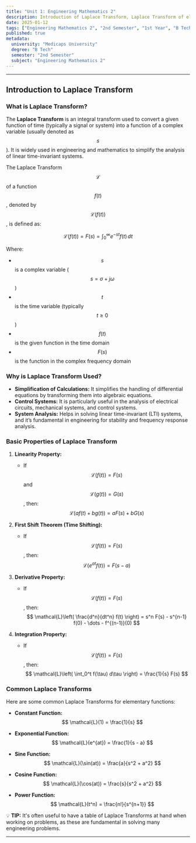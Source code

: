 ```yaml
---
title: "Unit 1: Engineering Mathematics 2"
description: Introduction of Laplace Transform, Laplace Transform of elementary functions, properties of Laplace   Transform,   Inverse   Laplace   transform   and   its   properties,    Convolution theorem, Applications of Laplace Transform to solve the Ordinary Differential Equation, Laplace transform of Unit step function and Impulse function.
date: 2025-01-12
tags: ["Engineering Mathematics 2", "2nd Semester", "1st Year", "B Tech"]
published: true
metadata:
  university: "Medicaps University"
  degree: "B Tech"
  semester: "2nd Semester"
  subject: "Engineering Mathematics 2"
---
```


---
## Introduction to Laplace Transform

### What is Laplace Transform?
The **Laplace Transform** is an integral transform used to convert a given function of time (typically a signal or system) into a function of a complex variable (usually denoted as $$ s $$). It is widely used in engineering and mathematics to simplify the analysis of linear time-invariant systems.

The Laplace Transform $$ \mathcal{L} $$ of a function $$ f(t) $$, denoted by $$ \mathcal{L}(f(t)) $$, is defined as:

$$ 
\mathcal{L}(f(t)) = F(s) = \int_0^\infty e^{-st} f(t) \, dt 
$$

Where:
- $$ s $$ is a complex variable ($$ s = \sigma + j\omega $$)
- $$ t $$ is the time variable (typically $$ t \geq 0 $$)
- $$ f(t) $$ is the given function in the time domain
- $$ F(s) $$ is the function in the complex frequency domain

### Why is Laplace Transform Used?
- **Simplification of Calculations:** It simplifies the handling of differential equations by transforming them into algebraic equations.
- **Control Systems:** It is particularly useful in the analysis of electrical circuits, mechanical systems, and control systems.
- **System Analysis:** Helps in solving linear time-invariant (LTI) systems, and it’s fundamental in engineering for stability and frequency response analysis.

### Basic Properties of Laplace Transform
1. **Linearity Property:**
   - If $$ \mathcal{L}(f(t)) = F(s) $$ and $$ \mathcal{L}(g(t)) = G(s) $$, then:
   $$ 
   \mathcal{L}(af(t) + bg(t)) = aF(s) + bG(s) 
   $$

2. **First Shift Theorem (Time Shifting):**
   - If $$ \mathcal{L}(f(t)) = F(s) $$, then:
   $$ 
   \mathcal{L}(e^{at} f(t)) = F(s - a) 
   $$

3. **Derivative Property:**
   - If $$ \mathcal{L}(f(t)) = F(s) $$, then:
   $$ 
   \mathcal{L}\left( \frac{d^n}{dt^n} f(t) \right) = s^n F(s) - s^{n-1} f(0) - \dots - f^{(n-1)}(0) 
   $$

4. **Integration Property:**
   - If $$ \mathcal{L}(f(t)) = F(s) $$, then:
   $$ 
   \mathcal{L}\left( \int_0^t f(\tau) d\tau \right) = \frac{1}{s} F(s) 
   $$

### Common Laplace Transforms
Here are some common Laplace Transforms for elementary functions:

- **Constant Function:**
   $$ 
   \mathcal{L}(1) = \frac{1}{s} 
   $$

- **Exponential Function:**
   $$ 
   \mathcal{L}(e^{at}) = \frac{1}{s - a} 
   $$

- **Sine Function:**
   $$ 
   \mathcal{L}(\sin(at)) = \frac{a}{s^2 + a^2} 
   $$

- **Cosine Function:**
   $$ 
   \mathcal{L}(\cos(at)) = \frac{s}{s^2 + a^2} 
   $$

- **Power Function:**
   $$ 
   \mathcal{L}(t^n) = \frac{n!}{s^{n+1}}
   $$

💡 **TIP:** It's often useful to have a table of Laplace Transforms at hand when working on problems, as these are fundamental in solving many engineering problems.

---
